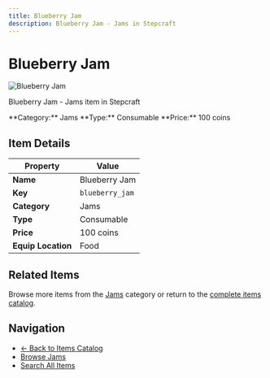```yaml
---
title: Blueberry Jam
description: Blueberry Jam - Jams in Stepcraft
---
```


# Blueberry Jam

<div className="flex items-start gap-6 mb-8">
  <div className="flex-shrink-0">
    <img src="/assets/resources/foraging/blueberry_jam.png" alt="Blueberry Jam" className="w-24 h-24 border rounded-lg" />
  </div>
  <div className="flex-1">
    <div className="space-y-2">
      <p className="text-lg text-muted-foreground">Blueberry Jam - Jams item in Stepcraft</p>
      <div className="flex flex-wrap gap-4 text-sm">
        <span className="px-2 py-1 bg-blue-100 dark:bg-blue-900 rounded-md">
          **Category:** Jams
        </span>
        <span className="px-2 py-1 bg-green-100 dark:bg-green-900 rounded-md">
          **Type:** Consumable
        </span>
        <span className="px-2 py-1 bg-yellow-100 dark:bg-yellow-900 rounded-md">
          **Price:** 100 coins
        </span>
      </div>
    </div>
  </div>
</div>

## Item Details

| Property | Value |
|----------|-------|
| **Name** | Blueberry Jam |
| **Key** | `blueberry_jam` |
| **Category** | Jams |
| **Type** | Consumable |
| **Price** | 100 coins |
| **Equip Location** | Food |





## Related Items

Browse more items from the [Jams](/docs/items#jams) category or return to the [complete items catalog](/docs/items).

## Navigation

- [← Back to Items Catalog](/docs/items)
- [Browse Jams](/docs/items#jams)
- [Search All Items](/search)
